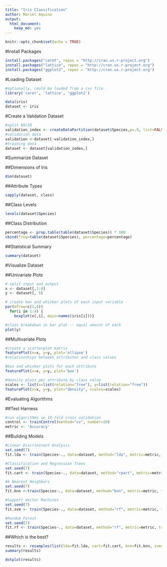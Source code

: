 ```yaml
---
title: "Iris Classification"
author: Mariel Aquino
output: 
  html_document: 
    keep_md: yes
---
```


```r
knitr::opts_chunk$set(echo = TRUE)
```

#Install Packages

```r
install.packages("caret", repos = "http://cran.us.r-project.org")
install.packages("lattice", repos = "http://cran.us.r-project.org")
install.packages("ggplot2", repos = "http://cran.us.r-project.org")
```
#Loading Dataset

```r
#optionally, could be loaded from a csv file. 
library('caret', 'lattice', 'ggplot2')

data(iris)
dataset <- iris

```

#Create a Validation Dataset
``` r
#split 80/20
validation_index <- createDataPartition(dataset$Species,p=.8, list=FALSE)
#validation data
validation <-dataset[-validation_index,]
#training data
dataset <- dataset[validation_index,]
```

#Summarize Dataset

##Dimensions of Iris
```r
dim(dataset)
```
##Attribute Types
```r
sapply(dataset, class)
```

##Class Levels
```r
levels(dataset$Species)
```
##Class Distribution
```r
percentage <- prop.table(table(dataset$Species)) * 100
cbind(freq=table(dataset$Species), percentage=percentage)
```
##Statistical Summary

```r
summary(dataset)
```

#Visualize Dataset

##Univariate Plots
``` r
# split input and output
x <- dataset[,1:4]
y <- dataset[, 5]

# create box and whisker plots of each input variable
par(mfrow=c(1,4))
  for(i in 1:4) {
    boxplot(x[,i], main=names(iris[i]))}

#class breakdown in bar plot -- equal amount of each
plot(y)

```

##Multivariate Plots
```r
#create a scatterplot matrix
featurePlot(x=x, y=y, plot='ellipse')
#relationships between attributes and class values

#box and whisker plots for each attribute
featurePlot(x=x, y=y, plot='box')

#density plots per attribute by class value
scales <- list(x=list(relation="free"), y=list(relation="free"))
featurePlot(x=x, y=y, plot="density", scales=scales)
```

#Evaluating Algorithms

##Test Harness
```r
#run algorithms on 10-fold cross validation
control <- trainControl(method="cv", number=10)
metric <- 'Accuracy'
```

##Building Models
```r
#Linear Discriminant Analysis
set.seed(7)
fit.lda <- train(Species~., data=dataset, method="lda", metric=metric, trControl=control)

#Classification and Regression Trees
set.seed(7)
fit.cart <- train(Species~., data=dataset, method="rpart", metric=metric, trControl=control)

#k Nearest Neighbors
set.seed(7)
fit.knn <-train(Species~., data=dataset, method="knn", metric=metric, trControl=control)

#Support Vector Machines
set.seed(7)
fit.svm <- train(Species~., data=dataset, method="rf", metric=metric, trControl=control)

#Random Forest
set.seed(7)
fit.rf <- train(Species~., data=dataset, method="rf", metric=metric, trControl=control)

```

##Which is the best?
``` r
results <- resamples(list(lda=fit.lda, cart=fit.cart, knn=fit.knn, svm=fit.svm, rf=fit.rf))
summary(results)

dotplot(results)
```
